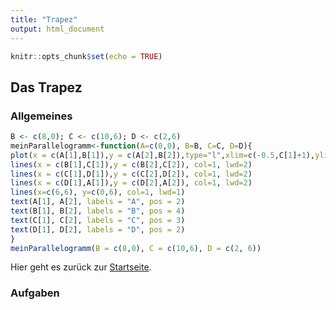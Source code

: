 ```yaml
---
title: "Trapez"
output: html_document
---
```


```r
knitr::opts_chunk$set(echo = TRUE)
```
## Das Trapez{.tabset}

### Allgemeines

```r
B <- c(8,0); C <- c(10,6); D <- c(2,6)
meinParallelogramm<-function(A=c(0,0), B=B, C=C, D=D){
plot(x = c(A[1],B[1]),y = c(A[2],B[2]),type="l",xlim=c(-0.5,C[1]+1),ylim=c(-0.5,C[2]+1), axes=F,col=1,lwd=2,xlab = "",ylab="")
lines(x = c(B[1],C[1]),y = c(B[2],C[2]), col=1, lwd=2)
lines(x = c(C[1],D[1]),y = c(C[2],D[2]), col=1, lwd=2)
lines(x = c(D[1],A[1]),y = c(D[2],A[2]), col=1, lwd=2)
lines(x=c(6,6), y=c(0,6), col=1, lwd=1)
text(A[1], A[2], labels = "A", pos = 2)
text(B[1], B[2], labels = "B", pos = 4)
text(C[1], C[2], labels = "C", pos = 3)
text(D[1], D[2], labels = "D", pos = 2)
}
meinParallelogramm(B = c(8,0), C = c(10,6), D = c(2, 6))
```

Hier geht es zurück zur [Startseite](https://gdischinger.github.io/Mathe_8d/03FormelnErstellen/20210118/FlächenberechnungErinnerung.html).

### Aufgaben


